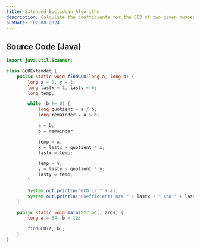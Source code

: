 ```yaml
---
title: Extended Euclidean Algorithm
description: Calculate the coefficients for the GCD of two given numbers.
pubDate: '07-08-2024'
---
```


## Source Code (Java)

```java
import java.util.Scanner;

class GCDExtended {
	public static void findGCD(long a, long b) {
		long x = 0, y = 1;
		long lastx = 1, lasty = 0;
		long temp;

		while (b != 0) {
			long quotient = a / b;
			long remainder = a % b;

			a = b;
			b = remainder;

			temp = x;
			x = lastx - quotient * x;
			lastx = temp;

			temp = y;
			y = lasty - quotient * y;
			lasty = temp;
		}

		System.out.println("GCD is " + a);
		System.out.println("Coefficients are " + lastx + " and " + lasty);
	}

	public static void main(String[] args) {
		long a = 64, b = 12;

		findGCD(a, b);
	}
}
```
